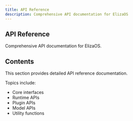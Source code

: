 ```yaml
---
title: API Reference
description: Comprehensive API documentation for ElizaOS
---
```


## API Reference

Comprehensive API documentation for ElizaOS.

## Contents

This section provides detailed API reference documentation.

Topics include:

- Core interfaces
- Runtime APIs
- Plugin APIs
- Model APIs
- Utility functions
